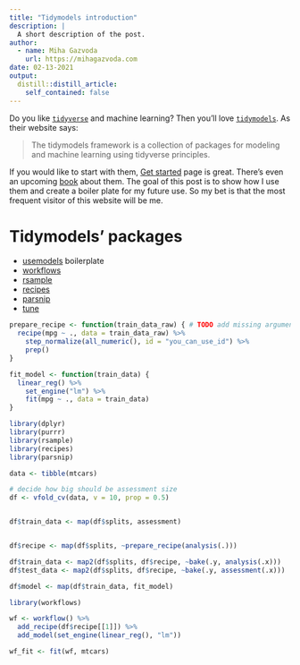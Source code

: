 ```yaml
---
title: "Tidymodels introduction"
description: |
  A short description of the post.
author:
  - name: Miha Gazvoda
    url: https://mihagazvoda.com
date: 02-13-2021
output:
  distill::distill_article:
    self_contained: false
---
```


Do you like [`tidyverse`](https://www.tidyverse.org/) and machine learning? Then you'll love [`tidymodels`](https://www.tidymodels.org/). As their website says: 

> The tidymodels framework is a collection of packages for modeling and machine learning using tidyverse principles.

If you would like to start with them, [Get started](https://www.tidymodels.org/start/) page is great. There's even an upcoming [book](https://www.tmwr.org/) about them. The goal of this post is to show how I use them and create a boiler plate for my future use. So my bet is that the most frequent visitor of this website will be me. 

# Tidymodels' packages
  * [usemodels](https://usemodels.tidymodels.org/) boilerplate
  * [workflows](https://workflows.tidymodels.org/)
  * [rsample]()
  * [recipes]()
  * [parsnip]()
  * [tune](https://tune.tidymodels.org/)

<!-- TODO check parameter tuning in device quality model -->

```r
prepare_recipe <- function(train_data_raw) { # TODO add missing argument for y instead of mpg
  recipe(mpg ~ ., data = train_data_raw) %>% 
    step_normalize(all_numeric(), id = "you_can_use_id") %>% 
    prep()
}

fit_model <- function(train_data) {
  linear_reg() %>% 
    set_engine("lm") %>% 
    fit(mpg ~ ., data = train_data)
}
```


```r
library(dplyr)
library(purrr)
library(rsample)
library(recipes)
library(parsnip)

data <- tibble(mtcars)

# decide how big should be assessment size
df <- vfold_cv(data, v = 10, prop = 0.5)


df$train_data <- map(df$splits, assessment)


df$recipe <- map(df$splits, ~prepare_recipe(analysis(.)))

df$train_data <- map2(df$splits, df$recipe, ~bake(.y, analysis(.x)))
df$test_data <- map2(df$splits, df$recipe, ~bake(.y, assessment(.x)))

df$model <- map(df$train_data, fit_model)
```










```r
library(workflows)

wf <- workflow() %>% 
  add_recipe(df$recipe[[1]]) %>% 
  add_model(set_engine(linear_reg(), "lm"))

wf_fit <- fit(wf, mtcars)
```







